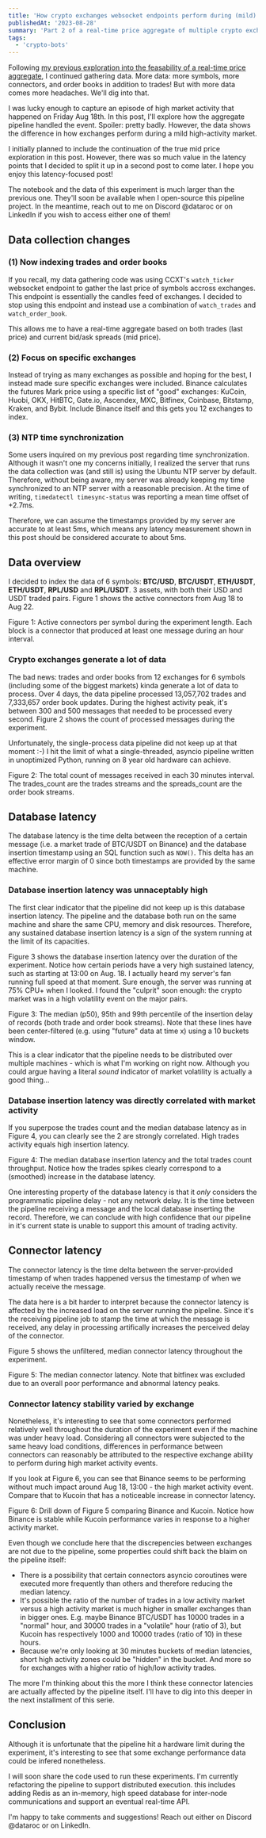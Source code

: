 ```yaml
---
title: 'How crypto exchanges websocket endpoints perform during (mild) high activity periods'
publishedAt: '2023-08-28'
summary: 'Part 2 of a real-time price aggregate of multiple crypto exchanges. In this entry, we indexed BTC and ETH over 4 days including a high market activity period.'
tags: 
  - 'crypto-bots'
---
```


Following [my previous exploration into the feasability of a real-time price
aggregate](/blog/realtime-aggregate-experiment), I continued gathering data. More data:
more symbols, more connectors, and order books in addition to trades! But with more data
comes more headaches. We'll dig into that.

I was lucky enough to capture an episode of high market activity that happened on Friday
Aug 18th. In this post, I'll explore how the aggregate pipeline handled the event.
Spoiler: pretty badly. However, the data shows the difference in how exchanges perform
during a mild high-activity market.

I initially planned to include the continuation of the true mid price exploration in
this post. However, there was so much value in the latency points that I decided to
split it up in a second post to come later. I hope you enjoy this latency-focused post!

The notebook and the data of this experiment is much larger than the previous one.
They'll soon be available when I open-source this pipeline project. In the meantime,
reach out to me on Discord @dataroc or on LinkedIn if you wish to access either one of
them!

<SubscribeCTA />

## Data collection changes

### (1) Now indexing trades and order books

If you recall, my data gathering code was using CCXT's `watch_ticker` websocket endpoint
to gather the last price of symbols accross exchanges. This endpoint is essentially the
candles feed of exchanges. I decided to stop using this endpoint and instead use a
combination of `watch_trades` and `watch_order_book`.

This allows me to have a real-time aggregate based on both trades (last price) and
current bid/ask spreads (mid price).

### (2) Focus on specific exchanges

Instead of trying as many exchanges as possible and hoping for the best, I instead made
sure specific exchanges were included. Binance calculates the futures Mark price using a
specific list of "good" exchanges: KuCoin, Huobi, OKX, HitBTC, Gate.io, Ascendex, MXC,
Bitfinex, Coinbase, Bitstamp, Kraken, and Bybit. Include Binance itself and this gets
you 12 exchanges to index.

### (3) NTP time synchronization

Some users inquired on my previous post regarding time synchronization. Although it
wasn't one my concerns initially, I realized the server that runs the data collection
was (and still is) using the Ubuntu NTP server by default. Therefore, without being
aware, my server was already keeping my time synchronized to an NTP server with a
reasonable precision. At the time of writing, `timedatectl timesync-status` was
reporting a mean time offset of +2.7ms.

Therefore, we can assume the timestamps provided by my server are accurate to at least 5ms,
which means any latency measurement shown in this post should be considered accurate to
about 5ms.

## Data overview

I decided to index the data of 6 symbols: **BTC/USD**, **BTC/USDT**, **ETH/USDT**,
**ETH/USDT**, **RPL/USD** and **RPL/USDT**. 3 assets, with both their USD and USDT
traded pairs. Figure 1 shows the active connectors from Aug 18 to Aug 22.

<StaticPlotlyChart filepath="rae-part2/active_connectors.json">
  Figure 1: Active connectors per symbol during the experiment length. Each
  block is a connector that produced at least one message during an hour
  interval.
</StaticPlotlyChart>

### Crypto exchanges generate a lot of data

The bad news: trades and order books from 12 exchanges for 6 symbols (including some of
the biggest markets) kinda generate a lot of data to process. Over 4 days, the data
pipeline processed 13,057,702 trades and 7,333,657 order book updates. During the
highest activity peak, it's between 300 and 500 messages that needed to be processed
every second. Figure 2 shows the count of processed messages during the experiment.

Unfortunately, the single-process data pipeline did not keep up at that moment :-) I hit
the limit of what a single-threaded, asyncio pipeline written in unoptimized Python,
running on 8 year old hardware can achieve.

<StaticPlotlyChart filepath="rae-part2/input_data_messages.json">
  Figure 2: The total count of messages received in each 30 minutes interval.
  The trades_count are the trades streams and the spreads_count are the order
  book streams.
</StaticPlotlyChart>

## Database latency

The database latency is the time delta between the reception of a certain message (i.e.
a market trade of BTC/USDT on Binance) and the database insertion timestamp using an SQL
function such as `NOW()`. This delta has an effective error margin of 0 since both
timestamps are provided by the same machine.

### Database insertion latency was unnaceptably high

The first clear indicator that the pipeline did not keep up is this database insertion
latency. The pipeline and the database both run on the same machine and share the same
CPU, memory and disk resources. Therefore, any sustained database insertion latency is a
sign of the system running at the limit of its capacities.

Figure 3 shows the database insertion latency over the duration of the experiment.
Notice how certain periods have a very high sustained latency, such as starting at 13:00
on Aug. 18. I actually heard my server's fan running full speed at that moment. Sure
enough, the server was running at 75% CPU+ when I looked. I found the "culprit" soon
enough: the crypto market was in a high volatility event on the major pairs.

<StaticPlotlyChart filepath="rae-part2/database_latency.json">
  Figure 3: The median (p50), 95th and 99th percentile of the insertion delay of
  records (both trade and order book streams). Note that these lines have been
  center-filtered (e.g. using "future" data at time x) using a 10 buckets
  window.
</StaticPlotlyChart>

This is a clear indicator that the pipeline needs to be distributed over multiple
machines - which is what I'm working on right now. Although you could argue having a
literal _sound_ indicator of market volatility is actually a good thing...

### Database insertion latency was directly correlated with market activity

If you superpose the trades count and the median database latency as in Figure 4, you
can clearly see the 2 are strongly correlated. High trades activity equals high
insertion latency.

<StaticPlotlyChart filepath="rae-part2/database_latency_vs_trades.json">
  Figure 4: The median database insertion latency and the total trades count
  throughput. Notice how the trades spikes clearly correspond to a (smoothed)
  increase in the database latency.
</StaticPlotlyChart>

One interesting property of the database latency is that it _only_ considers the
programmatic pipeline delay - not any network delay. It is the time between the pipeline
receiving a message and the local database inserting the record. Therefore, we can
conclude with high confidence that our pipeline in it's current state is unable to
support this amount of trading activity.

## Connector latency

The connector latency is the time delta between the server-provided timestamp of when trades
happened versus the timestamp of when we actually receive the message.

The data here is a bit harder to interpret because the connector latency is affected by
the increased load on the server running the pipeline. Since it's the receiving pipeline
job to stamp the time at which the message is received, any delay in processing
artifically increases the perceived delay of the connector.

Figure 5 shows the unfiltered, median connector latency throughout the experiment.

<StaticPlotlyChart filepath="rae-part2/connector_latency_p50.json">
  Figure 5: The median connector latency. Note that bitfinex was excluded due to
  an overall poor performance and abnormal latency peaks.
</StaticPlotlyChart>

### Connector latency stability varied by exchange

Nonetheless, it's interesting to see that some connectors performed relatively well
throughout the duration of the experiment even if the machine was under heavy load.
Considering all connectors were subjected to the same heavy load conditions, differences
in performance between connectors can reasonably be attributed to the respective
exchange ability to perform during high market activity events.

If you look at Figure 6, you can see that Binance seems to be performing without much
impact around Aug 18, 13:00 - the high market activity event. Compare that to Kucoin
that has a noticeable increase in connector latency.

<StaticPlotlyChart filepath="rae-part2/connector_latency_p50_binance_kucoin.json">
  Figure 6: Drill down of Figure 5 comparing Binance and Kucoin. Notice how
  Binance is stable while Kucoin performance varies in response to a higher
  activity market.
</StaticPlotlyChart>

Even though we conclude here that the discrepencies between exchanges are not due to the
pipeline, some properties could shift back the blaim on the pipeline itself:

- There is a possibility that certain connectors asyncio coroutines were executed more
  frequently than others and therefore reducing the median latency.
- It's possible the ratio of the number of trades in a low activity market versus a high
  activity market is much higher in smaller exchanges than in bigger ones. E.g. maybe
  Binance BTC/USDT has 10000 trades in a "normal" hour, and 30000 trades in a "volatile"
  hour (ratio of 3), but Kucoin has respectively 1000 and 10000 trades (ratio of 10) in
  these hours.
- Because we're only looking at 30 minutes buckets of median latencies, short high
  activity zones could be "hidden" in the bucket. And more so for exchanges with a
  higher ratio of high/low activity trades.

The more I'm thinking about this the more I think these connector latencies are actually
affected by the pipeline itself. I'll have to dig into this deeper in the next
installment of this serie.

## Conclusion

Although it is unfortunate that the pipeline hit a hardware limit during the experiment,
it's interesting to see that some exchange performance data could be infered
nonetheless.

I will soon share the code used to run these experiments. I'm currently refactoring the
pipeline to support distributed execution. this includes adding Redis as an in-memory,
high speed database for inter-node communications and support an eventual real-time API.

I'm happy to take comments and suggestions! Reach out either on Discord @dataroc or on
LinkedIn.
